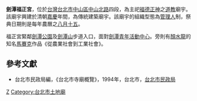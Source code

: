 '''劍潭福正宮'''，位於[[台灣|台灣]][[台北市|台北市]][[中山區_(臺北市)|中山區]][[中山北路_(臺北市)|中山北路]]四段，為主祀[[福德正神|福德正神]]之[[道教|道教]]廟宇。該廟宇興建於清朝[[嘉慶|嘉慶]]年間，為傳統建築廟宇。該廟宇的組織型態為[[管理人|管理人]]制，祭典日期則是每年農曆之[[八月十五|八月十五]]。

福正宮緊鄰[[劍潭公園|劍潭公園]]及[[劍潭山|劍潭山]]步道入口，面對[[劍潭青年活動中心|劍潭青年活動中心]]。旁則有[[顏水龍|顏水龍]]的知名[[馬賽克|馬賽克]]作品《從農業社會到工業社會》。

==參考文獻==
*台北市民政局編，《台北市寺廟概覽》，1994年，台北市，[[台北市民政局|台北市民政局]]

[[Category:中山區廟宇_(臺北市)|Z]]
[[Category:台北市土地廟|Category:台北市土地廟]]